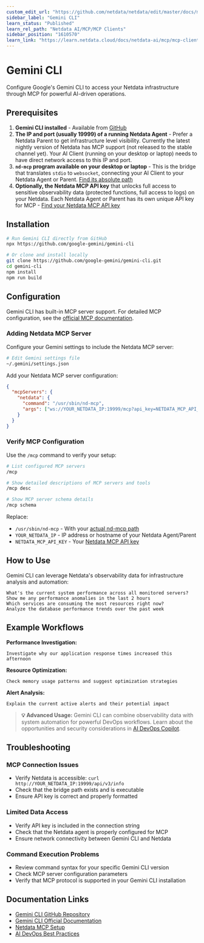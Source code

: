 ```yaml
---
custom_edit_url: "https://github.com/netdata/netdata/edit/master/docs/ml-ai/ai-devops-copilot/gemini-cli.md"
sidebar_label: "Gemini CLI"
learn_status: "Published"
learn_rel_path: "Netdata AI/MCP/MCP Clients"
sidebar_position: "1610570"
learn_link: "https://learn.netdata.cloud/docs/netdata-ai/mcp/mcp-clients/gemini-cli"
---
```


# Gemini CLI

Configure Google's Gemini CLI to access your Netdata infrastructure through MCP for powerful AI-driven operations.

## Prerequisites

1. **Gemini CLI installed** - Available from [GitHub](https://github.com/google-gemini/gemini-cli)
2. **The IP and port (usually 19999) of a running Netdata Agent** - Prefer a Netdata Parent to get infrastructure level visibility. Currently the latest nightly version of Netdata has MCP support (not released to the stable channel yet). Your AI Client (running on your desktop or laptop) needs to have direct network access to this IP and port.
3. **`nd-mcp` program available on your desktop or laptop** - This is the bridge that translates `stdio` to `websocket`, connecting your AI Client to your Netdata Agent or Parent. [Find its absolute path](/docs/netdata-ai/mcp#finding-the-nd-mcp-bridge)
4. **Optionally, the Netdata MCP API key** that unlocks full access to sensitive observability data (protected functions, full access to logs) on your Netdata. Each Netdata Agent or Parent has its own unique API key for MCP - [Find your Netdata MCP API key](/docs/netdata-ai/mcp#finding-your-api-key)

## Installation

```bash
# Run Gemini CLI directly from GitHub
npx https://github.com/google-gemini/gemini-cli

# Or clone and install locally
git clone https://github.com/google-gemini/gemini-cli.git
cd gemini-cli
npm install
npm run build
```

## Configuration

Gemini CLI has built-in MCP server support. For detailed MCP configuration, see the [official MCP documentation](https://github.com/google-gemini/gemini-cli/blob/main/docs/tools/mcp-server.md).

### Adding Netdata MCP Server

Configure your Gemini settings to include the Netdata MCP server:

```bash
# Edit Gemini settings file
~/.gemini/settings.json
```

Add your Netdata MCP server configuration:

```json
{
  "mcpServers": {
    "netdata": {
      "command": "/usr/sbin/nd-mcp",
      "args": ["ws://YOUR_NETDATA_IP:19999/mcp?api_key=NETDATA_MCP_API_KEY"]
    }
  }
}
```

### Verify MCP Configuration

Use the `/mcp` command to verify your setup:

```bash
# List configured MCP servers
/mcp

# Show detailed descriptions of MCP servers and tools
/mcp desc

# Show MCP server schema details
/mcp schema
```

Replace:

- `/usr/sbin/nd-mcp` - With your [actual nd-mcp path](/docs/netdata-ai/mcp#finding-the-nd-mcp-bridge)
- `YOUR_NETDATA_IP` - IP address or hostname of your Netdata Agent/Parent
- `NETDATA_MCP_API_KEY` - Your [Netdata MCP API key](/docs/netdata-ai/mcp#finding-your-api-key)

## How to Use

Gemini CLI can leverage Netdata's observability data for infrastructure analysis and automation:

```
What's the current system performance across all monitored servers?
Show me any performance anomalies in the last 2 hours
Which services are consuming the most resources right now?
Analyze the database performance trends over the past week
```

## Example Workflows

**Performance Investigation:**

```
Investigate why our application response times increased this afternoon
```

**Resource Optimization:**

```
Check memory usage patterns and suggest optimization strategies
```

**Alert Analysis:**

```
Explain the current active alerts and their potential impact
```

> **💡 Advanced Usage:** Gemini CLI can combine observability data with system automation for powerful DevOps workflows. Learn about the opportunities and security considerations in [AI DevOps Copilot](/docs/netdata-ai/mcp/mcp-clients).

## Troubleshooting

### MCP Connection Issues

- Verify Netdata is accessible: `curl http://YOUR_NETDATA_IP:19999/api/v3/info`
- Check that the bridge path exists and is executable
- Ensure API key is correct and properly formatted

### Limited Data Access

- Verify API key is included in the connection string
- Check that the Netdata agent is properly configured for MCP
- Ensure network connectivity between Gemini CLI and Netdata

### Command Execution Problems

- Review command syntax for your specific Gemini CLI version
- Check MCP server configuration parameters
- Verify that MCP protocol is supported in your Gemini CLI installation

## Documentation Links

- [Gemini CLI GitHub Repository](https://github.com/google-gemini/gemini-cli)
- [Gemini CLI Official Documentation](https://developers.google.com/gemini-code-assist/docs/gemini-cli)
- [Netdata MCP Setup](/docs/netdata-ai/mcp)
- [AI DevOps Best Practices](/docs/netdata-ai/mcp/mcp-clients)
